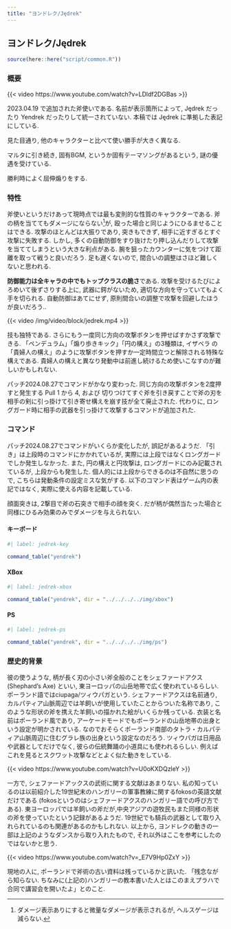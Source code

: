 ```yaml
---
title: "ヨンドレク/Jędrek"
---
```


## ヨンドレク/Jędrek {#sec-Jedrek}

```r
source(here::here("script/common.R"))
```

### 概要 {-}

{{< video https://www.youtube.com/watch?v=LDldf2DGBas >}}

2023.04.19 で追加された斧使いである. 名前が表示箇所によって, Jędrek だったり Yendrek だったりして統一されていない. 本稿では Jędrek に準拠した表記にしている.

見た目通り, 他のキャラクターと比べて使い勝手が大きく異なる.

マルタに引き続き, 固有BGM, というか固有テーマソングがあるという, 謎の優遇を受けている.

勝利時によく屈伸煽りをする.

### 特性 {-}

斧使いというだけあって現時点では最も変則的な性質のキャラクターである. 斧の柄を当ててもダメージにならない^[ダメージ表示ありにすると微量なダメージが表示されるが, ヘルスゲージは減らない.]が, 殴った場合と同じようにひるませることはできる. 攻撃のほとんどは大振りであり, 突きもできず, 相手に近すぎるとすぐ攻撃に失敗する. しかし,  多くの自動防御をすり抜けたり押し込んだりして攻撃を当ててしまうという大きな利点がある.  腕を狙ったカウンターに気をつけて距離を取って戦うと良いだろう. 足も遅くないので, 間合いの調整はさほど難しくないと思われる.

**防御能力は全キャラの中でもトップクラスの脆さ**である. 攻撃を受けるたびによろめいて後ずさりする上に, 武器に鍔がないため, 適切な方向を守っていてもよく手を切られる. 自動防御はあてにせず, 原則間合いの調整で攻撃を回避したほうが良いだろう..

{{< video /img/video/block/jedrek.mp4 >}}

技も独特である. さらにもう一度同じ方向の攻撃ボタンを押せばすかさず攻撃できる. 「ペンデュラム」「煽り歩きキック」「円の構え」の3種類は, イザベラ の「貴婦人の構え」のように攻撃ボタンを押すか一定時間立つと解除される特殊な構えである. 貴婦人の構えと異なり発動中は前進し続けるため使いこなすのが難しいかもしれない.

パッチ2024.08.27でコマンドがかなり変わった.  同じ方向の攻撃ボタンを2度押すと発生する Pull 1 から 4, および 切りつけてすぐ斧を引き戻すことで斧の刃を相手の剣に引っ掛けて引き寄せ構えを崩す技が全て廃止された. 代わりに, ロングガード時に相手の武器を引っ掛けて攻撃するコマンドが追加された.


### コマンド {-}

パッチ2024.08.27でコマンドがいくらか変化したが, 誤記があるようだ. 「引き」は上段時のコマンドにかかれているが, 実際には上段ではなくロングガードでしか発生しなかった. また, 円の構えと円攻撃は, ロングガードにのみ記載されているが, 上段からも発生した. 個人的には上段からできるのは不自然に思うので, こちらは発動条件の設定ミスな気がする. 以下のコマンド表はゲーム内の表記ではなく, 実際に使える内容を記載している.

顔面突きは, 2撃目で斧の石突きで相手の顔を突く. だが柄が偶然当たった場合と同様にひるみ効果のみでダメージを与えられない.

:::{.panel-tabset}

#### キーボード

```r
#| label: jedrek-key

command_table("yendrek")
```

#### XBox

```r
#| label: jedrek-xbox

command_table("yendrek", dir = "../../../../img/xbox")
```

#### PS

```r
#| label: jedrek-ps

command_table("yendrek", dir = "../../../../img/ps")
```

:::

### 歴史的背景

彼の使うような, 柄が長く刃の小さい斧全般のことをシェファードアクス (Shephard’s Axe) といい, 東ヨーロッパの山岳地帯で広く使われているらしい. ポーランド語ではciupaga/ツィウパガという. シェファードアクスは名前通り, カルパティア山脈周辺では羊飼いが使用していたことからついた名称であり, このような形状の斧を携えた羊飼いの描かれた絵がいくらか残っている. 衣装と名前はポーランド風であり, アーケードモードでもポーランドの山岳地帯の出身という設定が明かされている. なのでおそらくポーランド南部のタトラ・カルパティア山脈周辺に住むグラレ族の出身という設定なのだろう. ツィウパガは日用品や武器としてだけでなく, 彼らの伝統舞踊の小道具にも使われるらしい. 例えばこれを見るとスクワット攻撃などとよく似た動きをしている.

{{< video https://www.youtube.com/watch?v=U0oKXDQzleY >}}

一方で, シェファードアックスの武術に関する文献はあまりない. 私の知っているのは以前紹介した19世紀末のハンガリーの軍事教練に関するfokosの英語文献だけである (fokosというのはシェファードアクスのハンガリー語での呼び方である). 東ヨーロッパでは羊飼いの斧だが,中央アジアの遊牧民もまた同様の形状の斧を使っていたという記録があるようだ. 19世紀でも騎兵の武器として取り入れられているのも関連があるのかもしれない. 以上から, ヨンドレクの動きの一部は上記のようなダンスから取り入れたもので, それ以外はここを参考にしたのではないかと思う.

{{< video https://www.youtube.com/watch?v=_E7V9Hp0ZxY >}}

現地の人に, ポーランドで斧術の古い資料は残っているかと訊いた. 「残念ながら知らない. ちなみに(上記の)ハンガリーの教本書いた人とはこのまえプラハで合同で講習会を開いたよ」とのこと.
